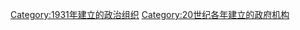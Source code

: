 {{Cat topic in year|topic=建立政府機構|year=1931}}

[[Category:1931年建立的政治组织|Category:1931年建立的政治组织]]
[[Category:20世纪各年建立的政府机构|Category:20世纪各年建立的政府机构]]